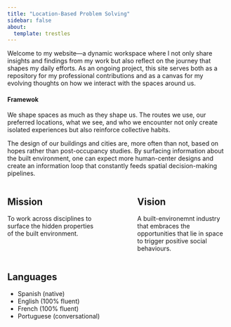 ```yaml
---
title: "Location-Based Problem Solving"
sidebar: false
about:
  template: trestles
---
```


::: {.callout}
Welcome to my website—a dynamic workspace where I not only share insights and findings from my work but also reflect on the journey that shapes my daily efforts. As an ongoing project, this site serves both as a repository for my professional contributions and as a canvas for my evolving thoughts on how we interact with the spaces around us. 
:::

#### Framewok

We shape spaces as much as they shape us. The routes we use, our preferred locations, what we see, and who we encounter not only create isolated experiences but also reinforce collective habits.

The design of our buildings and cities are, more often than not, based on hopes rather than post-occupancy studies. By surfacing information about the built environment, one can expect more human-center designs and create an information loop that constantly feeds spatial decision-making pipelines.


:::: {.columns}

::: {.column width="45%"}
## Mission
To work across disciplines to surface the hidden properties of the built environment.

:::

::: {.column width="10%"}
<!-- empty column to create gap -->
:::

::: {.column width="45%"}
## Vision
A built-environemnt industry that embraces the opportunities that lie in space to trigger positive social behaviours.

:::

::::

## Languages

- Spanish (native)
- English (100% fluent)
- French (100% fluent)
- Portuguese (conversational)